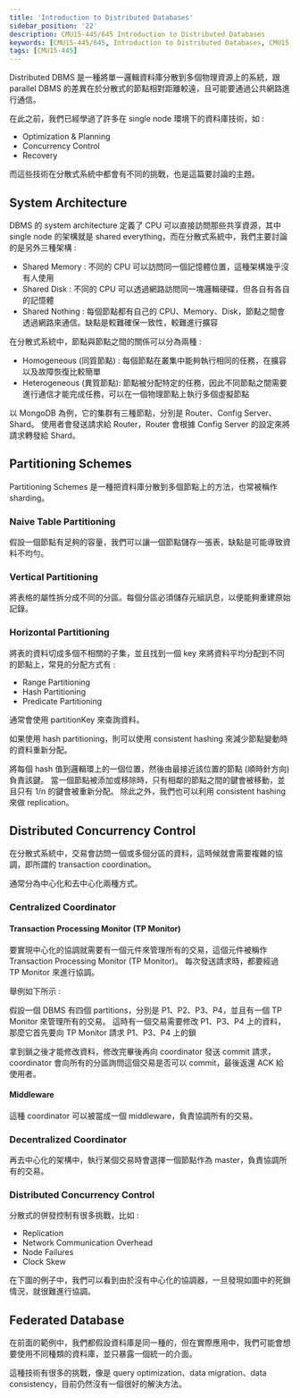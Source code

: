 ```yaml
---
title: 'Introduction to Distributed Databases'
sidebar_position: '22'
description: CMU15-445/645 Introduction to Distributed Databases
keywords: [CMU15-445/645, Introduction to Distributed Databases, CMU15-445/645 筆記]
tags: [CMU15-445]
---
```


<head>
  <title>CMU 15-445 Introduction to Distributed Databases</title>
</head>

Distributed DBMS 是一種將單一邏輯資料庫分散到多個物理資源上的系統，跟 parallel DBMS 的差異在於分散式的節點相對距離較遠，且可能要通過公共網路進行通信。

在此之前，我們已經學過了許多在 single node 環境下的資料庫技術，如 :

- Optimization & Planning
- Concurrency Control
- Recovery

而這些技術在分散式系統中都會有不同的挑戰，也是這篇要討論的主題。

## System Architecture

DBMS 的 system architecture 定義了 CPU 可以直接訪問那些共享資源，其中 single node 的架構就是 shared everything，而在分散式系統中，我們主要討論的是另外三種架構 :

- Shared Memory : 不同的 CPU 可以訪問同一個記憶體位置，這種架構幾乎沒有人使用
- Shared Disk : 不同的 CPU 可以透過網路訪問同一塊邏輯硬碟，但各自有各自的記憶體
- Shared Nothing : 每個節點都有自己的 CPU、Memory、Disk，節點之間會透過網路來通信。缺點是較難確保一致性，較難進行擴容

<ImageModal src="/img/cmu15-445/c22/image.webp" caption="System Architecture" />

在分散式系統中，節點與節點之間的關係可以分為兩種 :

- Homogeneous (同質節點) : 每個節點在叢集中能夠執行相同的任務，在擴容以及故障恢復比較簡單
- Heterogeneous (異質節點): 節點被分配特定的任務，因此不同節點之間需要進行通信才能完成任務，可以在一個物理節點上執行多個虛擬節點

<ImageModal src="/img/cmu15-445/c22/image-5.webp" caption="Homogeneous VS Heterogeneous" />

以 MongoDB 為例，它的集群有三種節點，分別是 Router、Config Server、Shard。
使用者會發送請求給 Router，Router 會根據 Config Server 的設定來將請求轉發給 Shard。

## Partitioning Schemes

Partitioning Schemes 是一種把資料庫分散到多個節點上的方法，也常被稱作 sharding。

### Naive Table Partitioning

假設一個節點有足夠的容量，我們可以讓一個節點儲存一張表，缺點是可能導致資料不均勻。

### Vertical Partitioning

將表格的屬性拆分成不同的分區。每個分區必須儲存元組訊息，以便能夠重建原始記錄。

<ImageModal src="/img/cmu15-445/c22/image-7.webp" caption="Vertical Partitioning" />

### Horizontal Partitioning

將表的資料切成多個不相關的子集，並且找到一個 key 來將資料平均分配到不同的節點上，常見的分配方式有 :

- Range Partitioning
- Hash Partitioning
- Predicate Partitioning

通常會使用 partitionKey 來查詢資料。

<ImageModal src="/img/cmu15-445/c22/image-8.webp" caption="Horizontal Partitioning" />

如果使用 hash partitioning，則可以使用 consistent hashing 來減少節點變動時的資料重新分配。

將每個 hash 值到邏輯環上的一個位置，然後由最接近該位置的節點 (順時針方向) 負責該鍵。
當一個節點被添加或移除時，只有相鄰的節點之間的鍵會被移動，並且只有 1/n 的鍵會被重新分配。
除此之外，我們也可以利用 consistent hashing 來做 replication。

<ImageModal src="/img/cmu15-445/c22/image-11.webp" caption="Consistent Hashing" />

## Distributed Concurrency Control

在分散式系統中，交易會訪問一個或多個分區的資料，這時候就會需要複雜的協調，即所謂的 transaction coordination。

通常分為中心化和去中心化兩種方式。

### Centralized Coordinator

#### Transaction Processing Monitor (TP Monitor)

要實現中心化的協調就需要有一個元件來管理所有的交易，這個元件被稱作 Transaction Processing Monitor (TP Monitor)。
每次發送請求時，都要經過 TP Monitor 來進行協調。

舉例如下所示 :

假設一個 DBMS 有四個 partitions，分別是 P1、P2、P3、P4，並且有一個 TP Monitor 來管理所有的交易。
這時有一個交易需要修改 P1、P3、P4 上的資料，那麼它首先要向 TP Monitor 請求 P1、P3、P4 上的鎖

<ImageModal src="/img/cmu15-445/c22/image-12.webp" caption="Centralized Coordinator" />

拿到鎖之後才能修改資料，修改完畢後再向 coordinator 發送 commit 請求，coordinator 會向所有的分區詢問這個交易是否可以 commit，最後返還 ACK 給使用者。

<ImageModal src="/img/cmu15-445/c22/image-13.webp" caption="Centralized Coordinator" />

#### Middleware

這種 coordinator 可以被當成一個 middleware，負責協調所有的交易。

<ImageModal src="/img/cmu15-445/c22/image-14.webp" caption="Middleware" />

### Decentralized Coordinator

再去中心化的架構中，執行某個交易時會選擇一個節點作為 master，負責協調所有的交易。

<ImageModal src="/img/cmu15-445/c22/image-15.webp" caption="Decentralized Coordinator" />

### Distributed Concurrency Control

分散式的併發控制有很多挑戰，比如 :

- Replication
- Network Communication Overhead
- Node Failures
- Clock Skew

在下圖的例子中，我們可以看到由於沒有中心化的協調器，一旦發現如圖中的死鎖情況，就很難進行協調。

<ImageModal src="/img/cmu15-445/c22/image-17.webp" caption="Distributed Concurrency Control" />

## Federated Database

在前面的範例中，我們都假設資料庫是同一種的，但在實際應用中，我們可能會想要使用不同種類的資料庫，並只暴露一個統一的介面。

這種技術有很多的挑戰，像是 query optimization、data migration、data consistency，目前仍然沒有一個很好的解決方法。

<ImageModal src="/img/cmu15-445/c22/image-16.webp" caption="Federated Database" />
